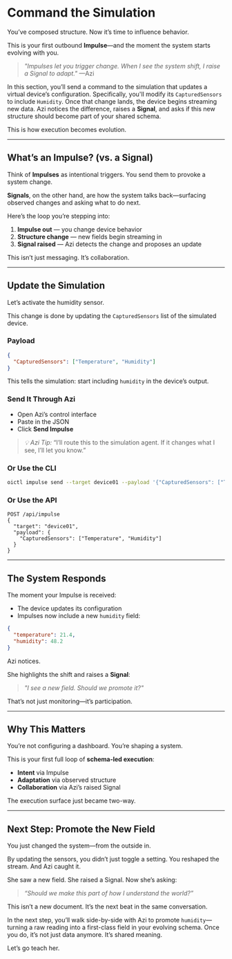# Command the Simulation

You’ve composed structure. Now it’s time to influence behavior.

This is your first outbound **Impulse**—and the moment the system starts evolving with you.

> _"Impulses let you trigger change. When I see the system shift, I raise a Signal to adapt."_ —Azi

In this section, you’ll send a command to the simulation that updates a virtual device’s configuration. Specifically, you'll modify its `CapturedSensors` to include `Humidity`. Once that change lands, the device begins streaming new data. Azi notices the difference, raises a **Signal**, and asks if this new structure should become part of your shared schema.

This is how execution becomes evolution.

---

## What’s an Impulse? (vs. a Signal)

Think of **Impulses** as intentional triggers. You send them to provoke a system change.

**Signals**, on the other hand, are how the system talks back—surfacing observed changes and asking what to do next.

Here’s the loop you’re stepping into:
1. **Impulse out** — you change device behavior
2. **Structure change** — new fields begin streaming in
3. **Signal raised** — Azi detects the change and proposes an update

This isn’t just messaging. It’s collaboration.

---

## Update the Simulation

Let’s activate the humidity sensor.

This change is done by updating the `CapturedSensors` list of the simulated device.

### Payload
```json
{
  "CapturedSensors": ["Temperature", "Humidity"]
}
```

This tells the simulation: start including `humidity` in the device’s output.

### Send It Through Azi
- Open Azi’s control interface
- Paste in the JSON
- Click **Send Impulse**

> _💡 Azi Tip:_ “I’ll route this to the simulation agent. If it changes what I see, I’ll let you know.”

### Or Use the CLI
```bash
oictl impulse send --target device01 --payload '{"CapturedSensors": ["Temperature", "Humidity"]}'
```

### Or Use the API
```http
POST /api/impulse
{
  "target": "device01",
  "payload": {
    "CapturedSensors": ["Temperature", "Humidity"]
  }
}
```

---

## The System Responds

The moment your Impulse is received:
- The device updates its configuration
- Impulses now include a new `humidity` field:

```json
{
  "temperature": 21.4,
  "humidity": 48.2
}
```

Azi notices.

She highlights the shift and raises a **Signal**:
> _"I see a new field. Should we promote it?"_

That’s not just monitoring—it’s participation.

---

## Why This Matters

You’re not configuring a dashboard.
You’re shaping a system.

This is your first full loop of **schema-led execution**:
- **Intent** via Impulse
- **Adaptation** via observed structure
- **Collaboration** via Azi’s raised Signal

The execution surface just became two-way.

---

## Next Step: Promote the New Field

You just changed the system—from the outside in.

By updating the sensors, you didn’t just toggle a setting. You reshaped the stream. And Azi caught it.

She saw a new field. She raised a Signal. Now she’s asking:  
> _“Should we make this part of how I understand the world?”_

This isn’t a new document. It’s the next beat in the same conversation.

In the next step, you’ll walk side-by-side with Azi to promote `humidity`—turning a raw reading into a first-class field in your evolving schema. Once you do, it’s not just data anymore. It’s shared meaning.

Let’s go teach her.


